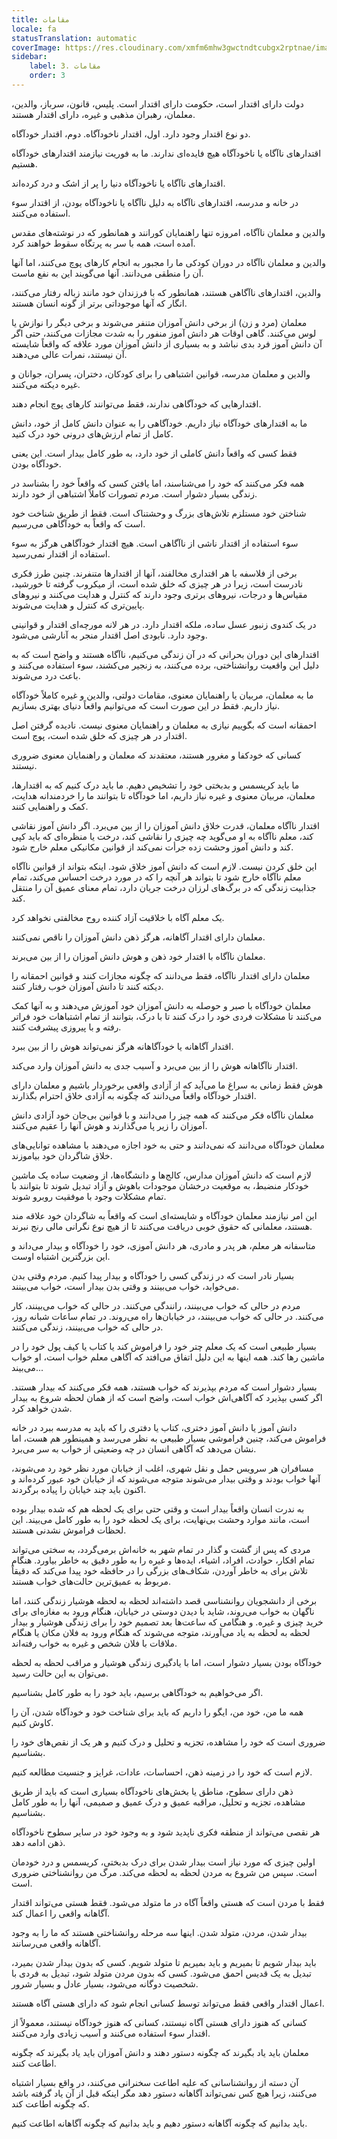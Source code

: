 ```yaml
---
title: مقامات
locale: fa
statusTranslation: automatic
coverImage: https://res.cloudinary.com/xmfm6mhw3gwctndtcubgx2rptnae/image/upload/v1740337243/small_cover_educacion_fundamental_a051170f1c.webp
sidebar:
    label: 3. مقامات
    order: 3
---
```

دولت دارای اقتدار است، حکومت دارای اقتدار است. پلیس، قانون، سرباز، والدین، معلمان، رهبران مذهبی و غیره، دارای اقتدار هستند.

دو نوع اقتدار وجود دارد. اول، اقتدار ناخودآگاه. دوم، اقتدار خودآگاه.

اقتدارهای ناآگاه یا ناخودآگاه هیچ فایده‌ای ندارند. ما به فوریت نیازمند اقتدارهای خودآگاه هستیم.

اقتدارهای ناآگاه یا ناخودآگاه دنیا را پر از اشک و درد کرده‌اند.

در خانه و مدرسه، اقتدارهای ناآگاه به دلیل ناآگاه یا ناخودآگاه بودن، از اقتدار سوء استفاده می‌کنند.

والدین و معلمان ناآگاه، امروزه تنها راهنمایان کورانند و همانطور که در نوشته‌های مقدس آمده است، همه با سر به پرتگاه سقوط خواهند کرد.

والدین و معلمان ناآگاه در دوران کودکی ما را مجبور به انجام کارهای پوچ می‌کنند، اما آنها آن را منطقی می‌دانند. آنها می‌گویند این به نفع ماست.

والدین، اقتدارهای ناآگاهی هستند، همانطور که با فرزندان خود مانند زباله رفتار می‌کنند، انگار که آنها موجوداتی برتر از گونه انسان هستند.

معلمان (مرد و زن) از برخی دانش آموزان متنفر می‌شوند و برخی دیگر را نوازش یا لوس می‌کنند. گاهی اوقات هر دانش آموز منفور را به شدت مجازات می‌کنند، حتی اگر آن دانش آموز فرد بدی نباشد و به بسیاری از دانش آموزان مورد علاقه که واقعاً شایسته آن نیستند، نمرات عالی می‌دهند.

والدین و معلمان مدرسه، قوانین اشتباهی را برای کودکان، دختران، پسران، جوانان و غیره دیکته می‌کنند.

اقتدارهایی که خودآگاهی ندارند، فقط می‌توانند کارهای پوچ انجام دهند.

ما به اقتدارهای خودآگاه نیاز داریم. خودآگاهی را به عنوان دانش کامل از خود، دانش کامل از تمام ارزش‌های درونی خود درک کنید.

فقط کسی که واقعاً دانش کاملی از خود دارد، به طور کامل بیدار است. این یعنی خودآگاه بودن.

همه فکر می‌کنند که خود را می‌شناسند، اما یافتن کسی که واقعاً خود را بشناسد در زندگی بسیار دشوار است. مردم تصورات کاملاً اشتباهی از خود دارند.

شناختن خود مستلزم تلاش‌های بزرگ و وحشتناک است. فقط از طریق شناخت خود است که واقعاً به خودآگاهی می‌رسیم.

سوء استفاده از اقتدار ناشی از ناآگاهی است. هیچ اقتدار خودآگاهی هرگز به سوء استفاده از اقتدار نمی‌رسید.

برخی از فلاسفه با هر اقتداری مخالفند، آنها از اقتدارها متنفرند. چنین طرز فکری نادرست است، زیرا در هر چیزی که خلق شده است، از میکروب گرفته تا خورشید، مقیاس‌ها و درجات، نیروهای برتری وجود دارند که کنترل و هدایت می‌کنند و نیروهای پایین‌تری که کنترل و هدایت می‌شوند.

در یک کندوی زنبور عسل ساده، ملکه اقتدار دارد. در هر لانه مورچه‌ای اقتدار و قوانینی وجود دارد. نابودی اصل اقتدار منجر به آنارشی می‌شود.

اقتدارهای این دوران بحرانی که در آن زندگی می‌کنیم، ناآگاه هستند و واضح است که به دلیل این واقعیت روانشناختی، برده می‌کنند، به زنجیر می‌کشند، سوء استفاده می‌کنند و باعث درد می‌شوند.

ما به معلمان، مربیان یا راهنمایان معنوی، مقامات دولتی، والدین و غیره کاملاً خودآگاه نیاز داریم. فقط در این صورت است که می‌توانیم واقعاً دنیای بهتری بسازیم.

احمقانه است که بگوییم نیازی به معلمان و راهنمایان معنوی نیست. نادیده گرفتن اصل اقتدار در هر چیزی که خلق شده است، پوچ است.

کسانی که خودکفا و مغرور هستند، معتقدند که معلمان و راهنمایان معنوی ضروری نیستند.

ما باید کریسمس و بدبختی خود را تشخیص دهیم. ما باید درک کنیم که به اقتدارها، معلمان، مربیان معنوی و غیره نیاز داریم، اما خودآگاه تا بتوانند ما را خردمندانه هدایت، کمک و راهنمایی کنند.

اقتدار ناآگاه معلمان، قدرت خلاق دانش آموزان را از بین می‌برد. اگر دانش آموز نقاشی کند، معلم ناآگاه به او می‌گوید چه چیزی را نقاشی کند، درخت یا منظره‌ای که باید کپی کند و دانش آموز وحشت زده جرأت نمی‌کند از قوانین مکانیکی معلم خارج شود.

این خلق کردن نیست. لازم است که دانش آموز خلاق شود. اینکه بتواند از قوانین ناآگاه معلم ناآگاه خارج شود تا بتواند هر آنچه را که در مورد درخت احساس می‌کند، تمام جذابیت زندگی که در برگ‌های لرزان درخت جریان دارد، تمام معنای عمیق آن را منتقل کند.

یک معلم آگاه با خلاقیت آزاد کننده روح مخالفتی نخواهد کرد.

معلمان دارای اقتدار آگاهانه، هرگز ذهن دانش آموزان را ناقص نمی‌کنند.

معلمان ناآگاه با اقتدار خود ذهن و هوش دانش آموزان را از بین می‌برند.

معلمان دارای اقتدار ناآگاه، فقط می‌دانند که چگونه مجازات کنند و قوانین احمقانه را دیکته کنند تا دانش آموزان خوب رفتار کنند.

معلمان خودآگاه با صبر و حوصله به دانش آموزان خود آموزش می‌دهند و به آنها کمک می‌کنند تا مشکلات فردی خود را درک کنند تا با درک، بتوانند از تمام اشتباهات خود فراتر رفته و با پیروزی پیشرفت کنند.

اقتدار آگاهانه یا خودآگاهانه هرگز نمی‌تواند هوش را از بین ببرد.

اقتدار ناآگاهانه هوش را از بین می‌برد و آسیب جدی به دانش آموزان وارد می‌کند.

هوش فقط زمانی به سراغ ما می‌آید که از آزادی واقعی برخوردار باشیم و معلمان دارای اقتدار خودآگاه واقعاً می‌دانند که چگونه به آزادی خلاق احترام بگذارند.

معلمان ناآگاه فکر می‌کنند که همه چیز را می‌دانند و با قوانین بی‌جان خود آزادی دانش آموزان را زیر پا می‌گذارند و هوش آنها را عقیم می‌کنند.

معلمان خودآگاه می‌دانند که نمی‌دانند و حتی به خود اجازه می‌دهند با مشاهده توانایی‌های خلاق شاگردان خود بیاموزند.

لازم است که دانش آموزان مدارس، کالج‌ها و دانشگاه‌ها، از وضعیت ساده یک ماشین خودکار منضبط، به موقعیت درخشان موجودات باهوش و آزاد تبدیل شوند تا بتوانند با تمام مشکلات وجود با موفقیت روبرو شوند.

این امر نیازمند معلمان خودآگاه و شایسته‌ای است که واقعاً به شاگردان خود علاقه مند هستند، معلمانی که حقوق خوبی دریافت می‌کنند تا از هیچ نوع نگرانی مالی رنج نبرند.

متاسفانه هر معلم، هر پدر و مادری، هر دانش آموزی، خود را خودآگاه و بیدار می‌داند و این بزرگترین اشتباه اوست.

بسیار نادر است که در زندگی کسی را خودآگاه و بیدار پیدا کنیم. مردم وقتی بدن می‌خوابد، خواب می‌بینند و وقتی بدن بیدار است، خواب می‌بینند.

مردم در حالی که خواب می‌بینند، رانندگی می‌کنند. در حالی که خواب می‌بینند، کار می‌کنند. در حالی که خواب می‌بینند، در خیابان‌ها راه می‌روند. در تمام ساعات شبانه روز، در حالی که خواب می‌بینند، زندگی می‌کنند.

بسیار طبیعی است که یک معلم چتر خود را فراموش کند یا کتاب یا کیف پول خود را در ماشین رها کند. همه اینها به این دلیل اتفاق می‌افتد که آگاهی معلم خواب است، او خواب می‌بیند...

بسیار دشوار است که مردم بپذیرند که خواب هستند، همه فکر می‌کنند که بیدار هستند. اگر کسی بپذیرد که آگاهی‌اش خواب است، واضح است که از همان لحظه شروع به بیدار شدن خواهد کرد.

دانش آموز یا دانش آموز دختری، کتاب یا دفتری را که باید به مدرسه ببرد در خانه فراموش می‌کند، چنین فراموشی بسیار طبیعی به نظر می‌رسد و همینطور هم هست، اما نشان می‌دهد که آگاهی انسان در چه وضعیتی از خواب به سر می‌برد.

مسافران هر سرویس حمل و نقل شهری، اغلب از خیابان مورد نظر خود رد می‌شوند، آنها خواب بودند و وقتی بیدار می‌شوند متوجه می‌شوند که از خیابان خود عبور کرده‌اند و اکنون باید چند خیابان را پیاده برگردند.

به ندرت انسان واقعاً بیدار است و وقتی حتی برای یک لحظه هم که شده بیدار بوده است، مانند موارد وحشت بی‌نهایت، برای یک لحظه خود را به طور کامل می‌بیند. این لحظات فراموش نشدنی هستند.

مردی که پس از گشت و گذار در تمام شهر به خانه‌اش برمی‌گردد، به سختی می‌تواند تمام افکار، حوادث، افراد، اشیاء، ایده‌ها و غیره را به طور دقیق به خاطر بیاورد. هنگام تلاش برای به خاطر آوردن، شکاف‌های بزرگی را در حافظه خود پیدا می‌کند که دقیقاً مربوط به عمیق‌ترین حالت‌های خواب هستند.

برخی از دانشجویان روانشناسی قصد داشته‌اند لحظه به لحظه هوشیار زندگی کنند، اما ناگهان به خواب می‌روند، شاید با دیدن دوستی در خیابان، هنگام ورود به مغازه‌ای برای خرید چیزی و غیره. و هنگامی که ساعت‌ها بعد تصمیم خود را برای زندگی هوشیار و بیدار لحظه به لحظه به یاد می‌آورند، متوجه می‌شوند که هنگام ورود به فلان مکان یا هنگام ملاقات با فلان شخص و غیره به خواب رفته‌اند.

خودآگاه بودن بسیار دشوار است، اما با یادگیری زندگی هوشیار و مراقب لحظه به لحظه می‌توان به این حالت رسید.

اگر می‌خواهیم به خودآگاهی برسیم، باید خود را به طور کامل بشناسیم.

همه ما من، خود من، ایگو را داریم که باید برای شناخت خود و خودآگاه شدن، آن را کاوش کنیم.

ضروری است که خود را مشاهده، تجزیه و تحلیل و درک کنیم و هر یک از نقص‌های خود را بشناسیم.

لازم است که خود را در زمینه ذهن، احساسات، عادات، غرایز و جنسیت مطالعه کنیم.

ذهن دارای سطوح، مناطق یا بخش‌های ناخودآگاه بسیاری است که باید از طریق مشاهده، تجزیه و تحلیل، مراقبه عمیق و درک عمیق و صمیمی، آنها را به طور کامل بشناسیم.

هر نقصی می‌تواند از منطقه فکری ناپدید شود و به وجود خود در سایر سطوح ناخودآگاه ذهن ادامه دهد.

اولین چیزی که مورد نیاز است بیدار شدن برای درک بدبختی، کریسمس و درد خودمان است. سپس من شروع به مردن لحظه به لحظه می‌کند. مرگ من روانشناختی ضروری است.

فقط با مردن است که هستی واقعاً آگاه در ما متولد می‌شود. فقط هستی می‌تواند اقتدار آگاهانه واقعی را اعمال کند.

بیدار شدن، مردن، متولد شدن. اینها سه مرحله روانشناختی هستند که ما را به وجود آگاهانه واقعی می‌رسانند.

باید بیدار شویم تا بمیریم و باید بمیریم تا متولد شویم. کسی که بدون بیدار شدن بمیرد، تبدیل به یک قدیس احمق می‌شود. کسی که بدون مردن متولد شود، تبدیل به فردی با شخصیت دوگانه می‌شود، بسیار عادل و بسیار شرور.

اعمال اقتدار واقعی فقط می‌تواند توسط کسانی انجام شود که دارای هستی آگاه هستند.

کسانی که هنوز دارای هستی آگاه نیستند، کسانی که هنوز خودآگاه نیستند، معمولاً از اقتدار سوء استفاده می‌کنند و آسیب زیادی وارد می‌کنند.

معلمان باید یاد بگیرند که چگونه دستور دهند و دانش آموزان باید یاد بگیرند که چگونه اطاعت کنند.

آن دسته از روانشناسانی که علیه اطاعت سخنرانی می‌کنند، در واقع بسیار اشتباه می‌کنند، زیرا هیچ کس نمی‌تواند آگاهانه دستور دهد مگر اینکه قبل از آن یاد گرفته باشد که چگونه اطاعت کند.

باید بدانیم که چگونه آگاهانه دستور دهیم و باید بدانیم که چگونه آگاهانه اطاعت کنیم.

